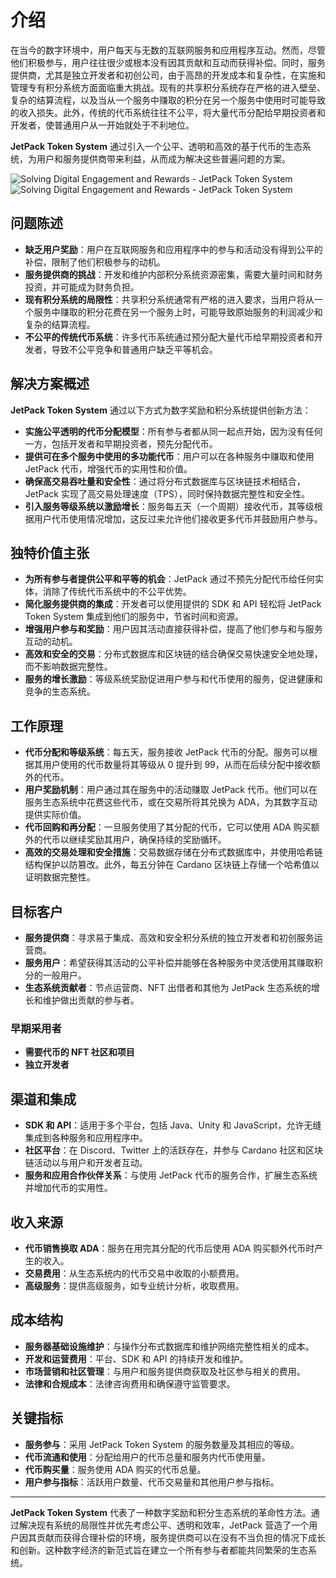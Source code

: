 
# 介绍

在当今的数字环境中，用户每天与无数的互联网服务和应用程序互动。然而，尽管他们积极参与，用户往往很少或根本没有因其贡献和互动而获得补偿。同时，服务提供商，尤其是独立开发者和初创公司，由于高昂的开发成本和复杂性，在实施和管理专有积分系统方面面临重大挑战。现有的共享积分系统存在严格的进入壁垒、复杂的结算流程，以及当从一个服务中赚取的积分在另一个服务中使用时可能导致的收入损失。此外，传统的代币系统往往不公平，将大量代币分配给早期投资者和开发者，使普通用户从一开始就处于不利地位。

**JetPack Token System** 通过引入一个公平、透明和高效的基于代币的生态系统，为用户和服务提供商带来利益，从而成为解决这些普遍问题的方案。

<Image src="/images/zh-Hans/intro.svg" alt="Solving Digital Engagement and Rewards - JetPack Token System" width={700} height={534} className="dark:hidden"/>
<Image src="/images/zh-Hans/intro-dark.svg" alt="Solving Digital Engagement and Rewards - JetPack Token System" width={700} height={534} className="hidden dark:block"/>

## 问题陈述

- **缺乏用户奖励**：用户在互联网服务和应用程序中的参与和活动没有得到公平的补偿，限制了他们积极参与的动机。
- **服务提供商的挑战**：开发和维护内部积分系统资源密集，需要大量时间和财务投资，并可能成为财务负担。
- **现有积分系统的局限性**：共享积分系统通常有严格的进入要求，当用户将从一个服务中赚取的积分花费在另一个服务上时，可能导致原始服务的利润减少和复杂的结算流程。
- **不公平的传统代币系统**：许多代币系统通过预分配大量代币给早期投资者和开发者，导致不公平竞争和普通用户缺乏平等机会。

## 解决方案概述

**JetPack Token System** 通过以下方式为数字奖励和积分系统提供创新方法：

- **实施公平透明的代币分配模型**：所有参与者都从同一起点开始，因为没有任何一方，包括开发者和早期投资者，预先分配代币。
- **提供可在多个服务中使用的多功能代币**：用户可以在各种服务中赚取和使用 JetPack 代币，增强代币的实用性和价值。
- **确保高交易吞吐量和安全性**：通过将分布式数据库与区块链技术相结合，JetPack 实现了高交易处理速度（TPS），同时保持数据完整性和安全性。
- **引入服务等级系统以激励增长**：服务每五天（一个周期）接收代币，其等级根据用户代币使用情况增加，这反过来允许他们接收更多代币并鼓励用户参与。

## 独特价值主张

- **为所有参与者提供公平和平等的机会**：JetPack 通过不预先分配代币给任何实体，消除了传统代币系统中的不公平优势。
- **简化服务提供商的集成**：开发者可以使用提供的 SDK 和 API 轻松将 JetPack Token System 集成到他们的服务中，节省时间和资源。
- **增强用户参与和奖励**：用户因其活动直接获得补偿，提高了他们参与和与服务互动的动机。
- **高效和安全的交易**：分布式数据库和区块链的结合确保交易快速安全地处理，而不影响数据完整性。
- **服务的增长激励**：等级系统奖励促进用户参与和代币使用的服务，促进健康和竞争的生态系统。

## 工作原理

- **代币分配和等级系统**：每五天，服务接收 JetPack 代币的分配。服务可以根据其用户使用的代币数量将其等级从 0 提升到 99，从而在后续分配中接收额外的代币。
- **用户奖励机制**：用户通过其在服务中的活动赚取 JetPack 代币。他们可以在服务生态系统中花费这些代币，或在交易所将其兑换为 ADA，为其数字互动提供实际价值。
- **代币回购和再分配**：一旦服务使用了其分配的代币，它可以使用 ADA 购买额外的代币以继续奖励其用户，确保持续的奖励循环。
- **高效的交易处理和安全措施**：交易数据存储在分布式数据库中，并使用哈希链结构保护以防篡改。此外，每五分钟在 Cardano 区块链上存储一个哈希值以证明数据完整性。

## 目标客户

- **服务提供商**：寻求易于集成、高效和安全积分系统的独立开发者和初创服务运营商。
- **服务用户**：希望获得其活动的公平补偿并能够在各种服务中灵活使用其赚取积分的一般用户。
- **生态系统贡献者**：节点运营商、NFT 出借者和其他为 JetPack 生态系统的增长和维护做出贡献的参与者。

### 早期采用者

- **需要代币的 NFT 社区和项目**
- **独立开发者**

## 渠道和集成

- **SDK 和 API**：适用于多个平台，包括 Java、Unity 和 JavaScript，允许无缝集成到各种服务和应用程序中。
- **社区平台**：在 Discord、Twitter 上的活跃存在，并参与 Cardano 社区和区块链活动以与用户和开发者互动。
- **服务和应用合作伙伴关系**：与使用 JetPack 代币的服务合作，扩展生态系统并增加代币的实用性。

## 收入来源

- **代币销售换取 ADA**：服务在用完其分配的代币后使用 ADA 购买额外代币时产生的收入。
- **交易费用**：从生态系统内的代币交易中收取的小额费用。
- **高级服务**：提供高级服务，如专业统计分析，收取费用。

## 成本结构

- **服务器基础设施维护**：与操作分布式数据库和维护网络完整性相关的成本。
- **开发和运营费用**：平台、SDK 和 API 的持续开发和维护。
- **市场营销和社区管理**：与用户和服务提供商获取及社区参与相关的费用。
- **法律和合规成本**：法律咨询费用和确保遵守监管要求。

## 关键指标

- **服务参与**：采用 JetPack Token System 的服务数量及其相应的等级。
- **代币流通和使用**：分配给用户的代币总量和服务内代币使用量。
- **代币购买量**：服务使用 ADA 购买的代币总量。
- **用户参与指标**：活跃用户数量、代币交易量和其他用户参与指标。

---

**JetPack Token System** 代表了一种数字奖励和积分生态系统的革命性方法。通过解决现有系统的局限性并优先考虑公平、透明和效率，JetPack 营造了一个用户因其贡献而获得合理补偿的环境，服务提供商可以在没有不当负担的情况下成长和创新。这种数字经济的新范式旨在建立一个所有参与者都能共同繁荣的生态系统。

